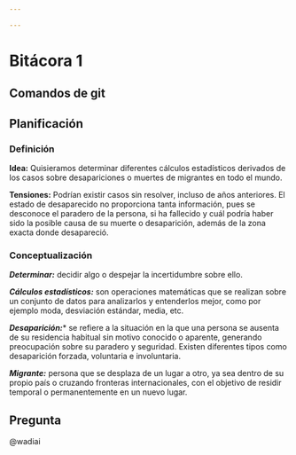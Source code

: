 ```yaml
---

---
```


# Bitácora 1

## Comandos de git

## Planificación

### Definición

**Idea:** Quisieramos determinar diferentes cálculos estadísticos derivados de los casos sobre desapariciones o muertes de migrantes en todo el mundo.

**Tensiones:** Podrían existir casos sin resolver, incluso de años anteriores. El estado de desaparecido no proporciona tanta información, pues se desconoce el paradero de la persona, si ha fallecido y cuál podría haber sido la posible causa de su muerte o desaparición, además de la zona exacta donde desapareció.

### Conceptualización

***Determinar:*** decidir algo o despejar la incertidumbre sobre ello.

***Cálculos estadísticos:*** son operaciones matemáticas que se realizan sobre un conjunto de datos para analizarlos y entenderlos mejor, como por ejemplo moda, desviación estándar, media, etc.

***Desaparición:**** se refiere a la situación en la que una persona se ausenta de su residencia habitual sin motivo conocido o aparente, generando preocupación sobre su paradero y seguridad. Existen diferentes tipos como desaparición forzada, voluntaria e involuntaria.

***Migrante:*** persona que se desplaza de un lugar a otro, ya sea dentro de su propio país o cruzando fronteras internacionales, con el objetivo de residir temporal o permanentemente en un nuevo lugar.

## Pregunta

@wadiai
